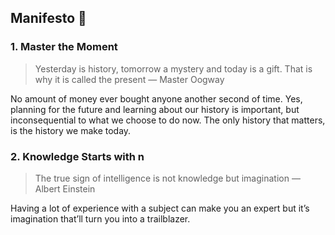 ## Manifesto 📜

### 1. Master the Moment

> Yesterday is history, tomorrow a mystery and today is a gift. That is why it is called the present — Master Oogway
>

No amount of money ever bought anyone another second of time. Yes, planning for the future and learning about our history is important, but inconsequential to what we choose to do now. The only history that matters, is the history we make today.

### 2. Knowledge Starts with n

> The true sign of intelligence is not knowledge but imagination — Albert Einstein
>

Having a lot of experience with a subject can make you an expert but it’s imagination that’ll turn you into a trailblazer.
